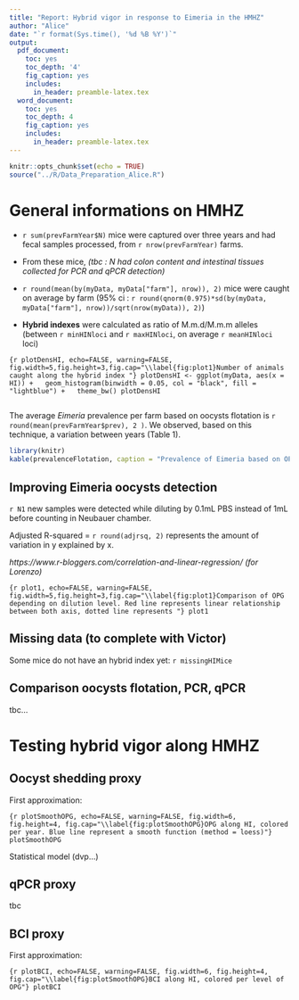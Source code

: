 ```yaml
---
title: "Report: Hybrid vigor in response to Eimeria in the HMHZ"
author: "Alice"
date: "`r format(Sys.time(), '%d %B %Y')`"
output:
  pdf_document:
    toc: yes
    toc_depth: '4'
    fig_caption: yes        
    includes:  
      in_header: preamble-latex.tex
  word_document:
    toc: yes
    toc_depth: 4
    fig_caption: yes        
    includes:  
      in_header: preamble-latex.tex
---
```


```r
knitr::opts_chunk$set(echo = TRUE)
source("../R/Data_Preparation_Alice.R")
```

# General informations on HMHZ

* `r sum(prevFarmYear$N)` mice were captured over three years and had fecal samples processed, from `r nrow(prevFarmYear)` farms. 

* From these mice, *(tbc : N had colon content and intestinal tissues collected for PCR and qPCR detection)* 

* `r round(mean(by(myData, myData["farm"], nrow)), 2)` mice were caught on average by farm (95% ci : `r round(qnorm(0.975)*sd(by(myData, myData["farm"], nrow))/sqrt(nrow(myData)), 2)`)

* **Hybrid indexes** were calculated as ratio of M.m.d/M.m.m alleles (between `r minHINloci` and `r maxHINloci`, on average `r meanHINloci` loci)

```{r plotDensHI, echo=FALSE, warning=FALSE, fig.width=5,fig.height=3,fig.cap="\\label{fig:plot1}Number of animals caught along the hybrid index "}
plotDensHI <- ggplot(myData, aes(x = HI)) +
  geom_histogram(binwidth = 0.05, col = "black", fill = "lightblue") +
  theme_bw()
plotDensHI
```

```r

```

The average *Eimeria* prevalence per farm based on oocysts flotation is `r round(mean(prevFarmYear$prev), 2 )`. We observed, based on this technique,  a variation between years (Table 1).

```r
library(knitr)
kable(prevalenceFlotation, caption = "Prevalence of Eimeria based on OPG per year")
```

## Improving Eimeria oocysts detection

`r N1` new samples were detected while diluting by 0.1mL PBS instead of 1mL before counting in Neubauer chamber.

Adjusted R-squared = `r round(adjrsq, 2)` represents the amount of variation in y explained by x. 

*https://www.r-bloggers.com/correlation-and-linear-regression/ (for Lorenzo)*

```{r plot1, echo=FALSE, warning=FALSE, fig.width=5,fig.height=3,fig.cap="\\label{fig:plot1}Comparison of OPG depending on dilution level. Red line represents linear relationship between both axis, dotted line represents "}
plot1
```

## Missing data (to complete with Victor)

Some mice do not have an hybrid index yet: `r missingHIMice`

## Comparison oocysts flotation, PCR, qPCR 

tbc...

# Testing hybrid vigor along HMHZ

## Oocyst shedding proxy

First approximation:

```{r plotSmoothOPG, echo=FALSE, warning=FALSE, fig.width=6, fig.height=4, fig.cap="\\label{fig:plotSmoothOPG}OPG along HI, colored per year. Blue line represent a smooth function (method = loess)"}
plotSmoothOPG
```

Statistical model (dvp...)

## qPCR proxy

tbc

## BCI proxy

First approximation:

```{r plotBCI, echo=FALSE, warning=FALSE, fig.width=6, fig.height=4, fig.cap="\\label{fig:plotSmoothOPG}BCI along HI, colored per level of OPG"}
plotBCI
```


